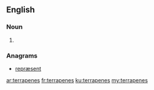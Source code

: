 ==English==

===Noun===
{{head|en|plural}}

# {{plural of|terrapene|lang=en}}

===Anagrams===
* [[repræsent#English|repræsent]]

[[ar:terrapenes]]
[[fr:terrapenes]]
[[ku:terrapenes]]
[[my:terrapenes]]